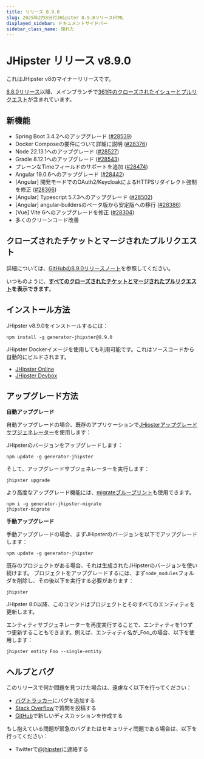```yaml
---
title: リリース 8.9.0
slug: 2025年2月8日付JHipster 8.9.0リリースHTML
displayed_sidebar: ドキュメントサイドバー
sidebar_class_name: 隠れた
---
```


# JHipster リリース v8.9.0

これはJHipster v8のマイナーリリースです。

[8.8.0リリース](/2024/12/23/jhipster-release-8.8.0.html)以降、メインブランチで[361件のクローズされたイシューとプルリクエスト](https://github.com/jhipster/generator-jhipster/issues?q=is:closed+milestone:8.9.0)が含まれています。

## 新機能

* Spring Boot 3.4.2へのアップグレード ([#28539](https://github.com/jhipster/generator-jhipster/pull/28539))
* Docker Composeの要件について詳細に説明 ([#28376](https://github.com/jhipster/generator-jhipster/pull/28376))
* Node 22.13.1へのアップグレード ([#28527](https://github.com/jhipster/generator-jhipster/pull/28527))
* Gradle 8.12.1へのアップグレード ([#28543](https://github.com/jhipster/generator-jhipster/pull/28543))
* プレーンなTimeフィールドのサポートを追加 ([#28474](https://github.com/jhipster/generator-jhipster/pull/28474))
* Angular 19.0.6へのアップグレード ([#28442](https://github.com/jhipster/generator-jhipster/pull/28442))
* [Angular] 開発モードでのOAuth2/KeycloakによるHTTPSリダイレクト強制を修正 ([#28366](https://github.com/jhipster/generator-jhipster/pull/28366))
* [Angular] Typescript 5.7.3へのアップグレード ([#28502](https://github.com/jhipster/generator-jhipster/pull/28502))
* [Angular] angular-buildersのベータ版から安定版への移行 ([#28386](https://github.com/jhipster/generator-jhipster/pull/28386))
* [Vue] Vite 6へのアップグレードを修正 ([#28304](https://github.com/jhipster/generator-jhipster/pull/28304))
* 多くのクリーンコード改善

## クローズされたチケットとマージされたプルリクエスト

詳細については、[GitHubの8.9.0リリースノート](https://github.com/jhipster/generator-jhipster/releases/tag/v8.9.0)を参照してください。

いつものように、**[すべてのクローズされたチケットとマージされたプルリクエスト](https://github.com/jhipster/generator-jhipster/issues?q=is:closed+milestone:8.9.0)を表示できます**。

## インストール方法

JHipster v8.9.0をインストールするには：

```
npm install -g generator-jhipster@8.9.0
```

JHipster Dockerイメージを使用しても利用可能です。これはソースコードから自動的にビルドされます。

- [JHipster Online](https://start.jhipster.tech)
- [JHipster Devbox](https://github.com/jhipster/jhipster-devbox)

## アップグレード方法

**自動アップグレード**

自動アップグレードの場合、既存のアプリケーションで[JHipsterアップグレードサブジェネレーター](/upgrading-an-application/)を使用します：

JHipsterのバージョンをアップグレードします：

```
npm update -g generator-jhipster
```

そして、アップグレードサブジェネレーターを実行します：

```
jhipster upgrade
```

より高度なアップグレード機能には、[migrateブループリント](https://github.com/jhipster/generator-jhipster-migrate)も使用できます。

```
npm i -g generator-jhipster-migrate
jhipster-migrate
```

**手動アップグレード**

手動アップグレードの場合、まずJHipsterのバージョンを以下でアップグレードします：

```
npm update -g generator-jhipster
```

既存のプロジェクトがある場合、それは生成されたJHipsterのバージョンを使い続けます。
プロジェクトをアップグレードするには、まず`node_modules`フォルダを削除し、その後以下を実行する必要があります：

```
jhipster
```

JHipster 8.0以降、このコマンドはプロジェクトとそのすべてのエンティティを更新します。

エンティティサブジェネレーターを再度実行することで、エンティティを1つずつ更新することもできます。例えば、エンティティ名が_Foo_の場合、以下を使用します：

```
jhipster entity Foo --single-entity
```

## ヘルプとバグ

このリリースで何か問題を見つけた場合は、遠慮なく以下を行ってください：

- [バグトラッカー](https://github.com/jhipster/generator-jhipster/issues?state=open)にバグを追加する
- [Stack Overflow](http://stackoverflow.com/tags/jhipster/info)で質問を投稿する
- [GitHub](https://github.com/jhipster/generator-jhipster/discussions)で新しいディスカッションを作成する

もし抱えている問題が緊急のバグまたはセキュリティ問題である場合は、以下を行ってください：

- Twitterで[@jhipster](https://twitter.com/jhipster)に連絡する
